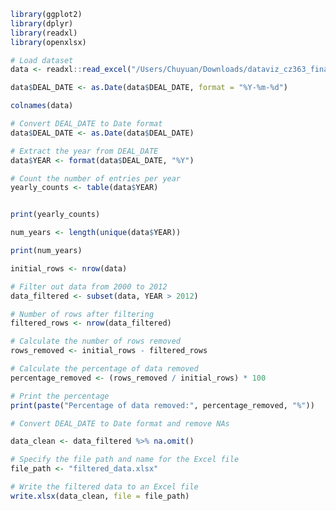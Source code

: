 

```{r}
library(ggplot2)
library(dplyr)
library(readxl)
library(openxlsx)

```


```{r}
# Load dataset
data <- readxl::read_excel("/Users/Chuyuan/Downloads/dataviz_cz363_final/investor_byvc.xlsx")

data$DEAL_DATE <- as.Date(data$DEAL_DATE, format = "%Y-%m-%d")   

```


```{r}
colnames(data)
```


```{r}
# Convert DEAL_DATE to Date format
data$DEAL_DATE <- as.Date(data$DEAL_DATE)

# Extract the year from DEAL_DATE
data$YEAR <- format(data$DEAL_DATE, "%Y")

# Count the number of entries per year
yearly_counts <- table(data$YEAR)


print(yearly_counts)
```


```{r}

num_years <- length(unique(data$YEAR))

print(num_years)
```




```{r}
initial_rows <- nrow(data)

# Filter out data from 2000 to 2012
data_filtered <- subset(data, YEAR > 2012)

# Number of rows after filtering
filtered_rows <- nrow(data_filtered)

# Calculate the number of rows removed
rows_removed <- initial_rows - filtered_rows

# Calculate the percentage of data removed
percentage_removed <- (rows_removed / initial_rows) * 100

# Print the percentage
print(paste("Percentage of data removed:", percentage_removed, "%"))


```


```{r}
# Convert DEAL_DATE to Date format and remove NAs

data_clean <- data_filtered %>% na.omit()
```


```{r}
# Specify the file path and name for the Excel file
file_path <- "filtered_data.xlsx"

# Write the filtered data to an Excel file
write.xlsx(data_clean, file = file_path)

```
